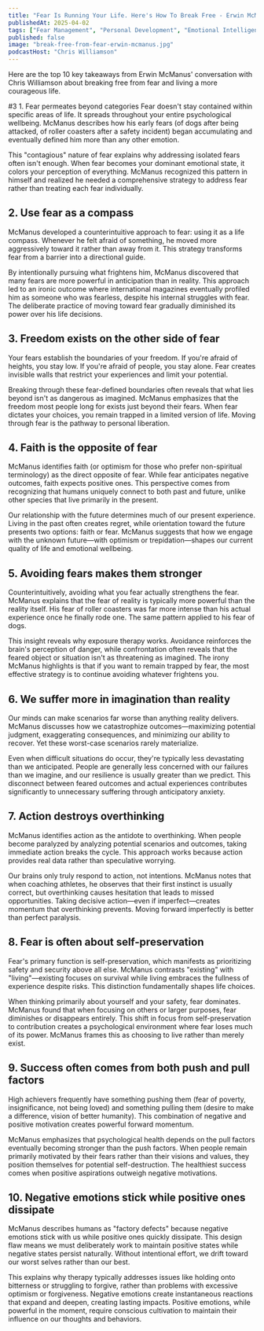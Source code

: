 ```yaml
---
title: "Fear Is Running Your Life. Here's How To Break Free - Erwin McManus"
publishedAt: 2025-04-02
tags: ["Fear Management", "Personal Development", "Emotional Intelligence"]
published: false
image: "break-free-from-fear-erwin-mcmanus.jpg"
podcastHost: "Chris Williamson"
---
```



<PodcastSummaryPageLayout frontmatter={frontmatter}>

Here are the top 10 key takeaways from Erwin McManus' conversation with Chris Williamson about breaking free from fear and living a more courageous life.

#3 1. Fear permeates beyond categories
Fear doesn't stay contained within specific areas of life. It spreads throughout your entire psychological wellbeing. McManus describes how his early fears (of dogs after being attacked, of roller coasters after a safety incident) began accumulating and eventually defined him more than any other emotion.

This "contagious" nature of fear explains why addressing isolated fears often isn't enough. When fear becomes your dominant emotional state, it colors your perception of everything. McManus recognized this pattern in himself and realized he needed a comprehensive strategy to address fear rather than treating each fear individually.

## 2. Use fear as a compass

McManus developed a counterintuitive approach to fear: using it as a life compass. Whenever he felt afraid of something, he moved more aggressively toward it rather than away from it. This strategy transforms fear from a barrier into a directional guide.

By intentionally pursuing what frightens him, McManus discovered that many fears are more powerful in anticipation than in reality. This approach led to an ironic outcome where international magazines eventually profiled him as someone who was fearless, despite his internal struggles with fear. The deliberate practice of moving toward fear gradually diminished its power over his life decisions.

## 3. Freedom exists on the other side of fear

Your fears establish the boundaries of your freedom. If you're afraid of heights, you stay low. If you're afraid of people, you stay alone. Fear creates invisible walls that restrict your experiences and limit your potential.

Breaking through these fear-defined boundaries often reveals that what lies beyond isn't as dangerous as imagined. McManus emphasizes that the freedom most people long for exists just beyond their fears. When fear dictates your choices, you remain trapped in a limited version of life. Moving through fear is the pathway to personal liberation.

## 4. Faith is the opposite of fear

McManus identifies faith (or optimism for those who prefer non-spiritual terminology) as the direct opposite of fear. While fear anticipates negative outcomes, faith expects positive ones. This perspective comes from recognizing that humans uniquely connect to both past and future, unlike other species that live primarily in the present.

Our relationship with the future determines much of our present experience. Living in the past often creates regret, while orientation toward the future presents two options: faith or fear. McManus suggests that how we engage with the unknown future—with optimism or trepidation—shapes our current quality of life and emotional wellbeing.

## 5. Avoiding fears makes them stronger

Counterintuitively, avoiding what you fear actually strengthens the fear. McManus explains that the fear of reality is typically more powerful than the reality itself. His fear of roller coasters was far more intense than his actual experience once he finally rode one. The same pattern applied to his fear of dogs.

This insight reveals why exposure therapy works. Avoidance reinforces the brain's perception of danger, while confrontation often reveals that the feared object or situation isn't as threatening as imagined. The irony McManus highlights is that if you want to remain trapped by fear, the most effective strategy is to continue avoiding whatever frightens you.

## 6. We suffer more in imagination than reality

Our minds can make scenarios far worse than anything reality delivers. McManus discusses how we catastrophize outcomes—maximizing potential judgment, exaggerating consequences, and minimizing our ability to recover. Yet these worst-case scenarios rarely materialize.

Even when difficult situations do occur, they're typically less devastating than we anticipated. People are generally less concerned with our failures than we imagine, and our resilience is usually greater than we predict. This disconnect between feared outcomes and actual experiences contributes significantly to unnecessary suffering through anticipatory anxiety.

## 7. Action destroys overthinking

McManus identifies action as the antidote to overthinking. When people become paralyzed by analyzing potential scenarios and outcomes, taking immediate action breaks the cycle. This approach works because action provides real data rather than speculative worrying.

Our brains only truly respond to action, not intentions. McManus notes that when coaching athletes, he observes that their first instinct is usually correct, but overthinking causes hesitation that leads to missed opportunities. Taking decisive action—even if imperfect—creates momentum that overthinking prevents. Moving forward imperfectly is better than perfect paralysis.

## 8. Fear is often about self-preservation

Fear's primary function is self-preservation, which manifests as prioritizing safety and security above all else. McManus contrasts "existing" with "living"—existing focuses on survival while living embraces the fullness of experience despite risks. This distinction fundamentally shapes life choices.

When thinking primarily about yourself and your safety, fear dominates. McManus found that when focusing on others or larger purposes, fear diminishes or disappears entirely. This shift in focus from self-preservation to contribution creates a psychological environment where fear loses much of its power. McManus frames this as choosing to live rather than merely exist.

## 9. Success often comes from both push and pull factors

High achievers frequently have something pushing them (fear of poverty, insignificance, not being loved) and something pulling them (desire to make a difference, vision of better humanity). This combination of negative and positive motivation creates powerful forward momentum.

McManus emphasizes that psychological health depends on the pull factors eventually becoming stronger than the push factors. When people remain primarily motivated by their fears rather than their visions and values, they position themselves for potential self-destruction. The healthiest success comes when positive aspirations outweigh negative motivations.

## 10. Negative emotions stick while positive ones dissipate

McManus describes humans as "factory defects" because negative emotions stick with us while positive ones quickly dissipate. This design flaw means we must deliberately work to maintain positive states while negative states persist naturally. Without intentional effort, we drift toward our worst selves rather than our best.

This explains why therapy typically addresses issues like holding onto bitterness or struggling to forgive, rather than problems with excessive optimism or forgiveness. Negative emotions create instantaneous reactions that expand and deepen, creating lasting impacts. Positive emotions, while powerful in the moment, require conscious cultivation to maintain their influence on our thoughts and behaviors.

</PodcastSummaryPageLayout>
